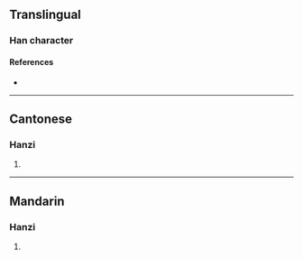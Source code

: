 {{also|敚}}
{{character info/new}}
==Translingual==

===Han character===
{{Han char|rn=66|rad=攴|as=07|sn=11|four=88240|canj=CUOK|ids=⿰兌攵}}

====References====
* {{Han ref|kx=0471.110|dkj=13223|dj=0823.110|hdz=21463.060|uh=6553|ud=25939|bh=D5A7|bd=54695}}

----

==Cantonese==

===Hanzi===
{{yue-hanzi|jyut=[[dyut6]]|y=dyut6}}

# {{rfdef|yue|sort=攴07}}

----

==Mandarin==

===Hanzi===
{{cmn-hanzi|pin=[[duó]] ([[duo2]])|wg=to<sup>2</sup>}}

# {{rfdef|cmn|sort=攴07}}